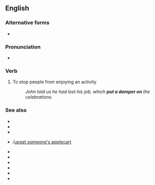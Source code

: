 ==English==

===Alternative forms===
* {{l|en|put a dampener on}}

===Pronunciation===
* {{audio|en|En-au-put a damper on.ogg|Audio (AU)}}

===Verb===
{{head|en|verb|head=[[put]] a [[damper]] on}}

# {{lb|en|idiomatic}} To stop people from enjoying an activity
#: ''John told us he had lost his job, which '''put a damper on''' the celebrations.''

===See also===
* {{l|en|rain on somebody's parade}}
* {{l|en|rock the boat}}
* {{l|en|make waves}}
* {{l|en|upset the applecart}}/[[upset someone's applecart]]
* {{l|en|bust someone's bubble}}
* {{l|en|wet blanket}}
* {{l|en|killjoy}}
* {{l|en|party pooper}}
* {{l|en|spoilsport}}
* {{l|en|stick in the mud}}